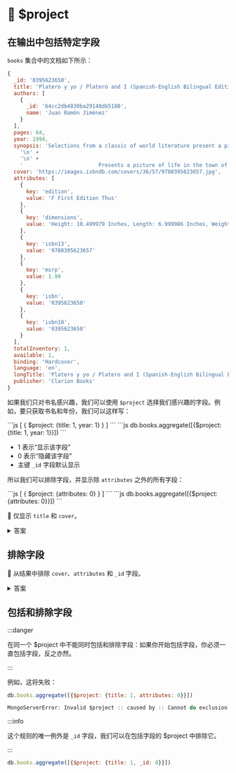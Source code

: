 
# 👐 $project

## 在输出中包括特定字段

`books` 集合中的文档如下所示：

```js
{
  _id: '0395623650',
  title: 'Platero y yo / Platero and I (Spanish-English Bilingual Edition) (English and Spanish Edition)',
  authors: [
    {
      _id: '64cc2db4830ba29148db5180',
      name: 'Juan Ramón Jiménez'
    }
  ],
  pages: 64,
  year: 1994,
  synopsis: 'Selections from a classic of world literature present a picture of life in the town of Moguer, in Andalusia, Spain.\n' +
    '\n' +
    '\n' +
    '                        Presents a picture of life in the town of Moguer, in Andalusia, Spain, as seen through the eyes of a wandering poet and his faithful donkey.\n',
  cover: 'https://images.isbndb.com/covers/36/57/9780395623657.jpg',
  attributes: [
    {
      key: 'edition',
      value: 'F First Edition Thus'
    },
    {
      key: 'dimensions',
      value: 'Height: 10.499979 Inches, Length: 6.999986 Inches, Weight: 2.0502990366 Pounds, Width: 0.12499975 Inches'
    },
    {
      key: 'isbn13',
      value: '9780395623657'
    },
    {
      key: 'msrp',
      value: 1.99
    },
    {
      key: 'isbn',
      value: '0395623650'
    },
    {
      key: 'isbn10',
      value: '0395623650'
    }
  ],
  totalInventory: 1,
  available: 1,
  binding: 'Hardcover',
  language: 'en',
  longTitle: 'Platero y yo / Platero and I (Spanish-English Bilingual Edition) (English and Spanish Edition)',
  publisher: 'Clarion Books'
}
```

如果我们只对书名感兴趣，我们可以使用 `$project` 选择我们感兴趣的字段。例如，要只获取书名和年份，我们可以这样写：

<Tabs groupId="project">
  <TabItem value="atlas" label="Atlas UI">
```js
[
  {
    $project: {title: 1, year: 1}
  }
]
```
  </TabItem>
  <TabItem value="mongodb-shell" label="MongoDB Shell">
```js
db.books.aggregate([{$project: {title: 1, year: 1}}])
```
  </TabItem>
</Tabs>

- 1 表示“显示该字段”
- 0 表示“隐藏该字段”
- 主键 `_id` 字段默认显示

所以我们可以排除字段，并显示除 `attributes` 之外的所有字段：

<Tabs groupId="aggregations">
  <TabItem value="atlas" label="Atlas UI">
```js
[
  {
    $project: {attributes: 0}
  }
]
```
  </TabItem>
  <TabItem value="mongodb-shell" label="MongoDB Shell">
```js
db.books.aggregate([{$project: {attributes: 0}}])
```
  </TabItem>
</Tabs>

👐 仅显示 `title` 和 `cover`。

<details>
<summary>答案</summary>
<div>

<Tabs groupId="aggregations">
  <TabItem value="atlas" label="Atlas UI">
```js
[
  {
    $project: {title: 1, cover: 1}
  }
]
```
  </TabItem>
  <TabItem value="mongodb-shell" label="MongoDB Shell">
```js
db.books.aggregate([{$project: {title: 1, cover: 1}}])
```
  </TabItem>
</Tabs>
</div>
</details>

## 排除字段

👐 从结果中排除 `cover`、`attributes` 和 `_id` 字段。

<details>
<summary>答案</summary>
<div>

<Tabs groupId="aggregations">
  <TabItem value="atlas" label="Atlas UI">
```js
[
  {
    $project: {_id: 0, attributes: 0, cover: 0}
  }
]
```
  </TabItem>
  <TabItem value="mongodb-shell" label="MongoDB Shell">
```js
db.books.aggregate([{$project: {_id: 0, attributes: 0, cover: 0}}])
```
  </TabItem>
</Tabs>

</div>
</details>

## 包括和排除字段

:::danger

在同一个 $project 中不能同时包括和排除字段：如果你开始包括字段，你必须一直包括字段，反之亦然。

:::

例如，这将失败：

```js
db.books.aggregate([{$project: {title: 1, attributes: 0}}])

MongoServerError: Invalid $project :: caused by :: Cannot do exclusion on field attributes in inclusion projection
```

:::info

这个规则的唯一例外是 `_id` 字段，我们可以在包括字段的 $project 中排除它。

:::

```js
db.books.aggregate([{$project: {title: 1, _id: 0}}])
```